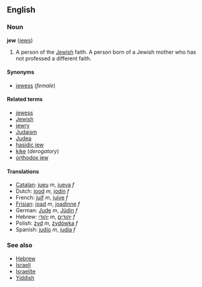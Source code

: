 ==English==
===Noun===<!-- isn't it a proper noun? -->
'''jew''' ([[jews]])

#A person of the [[Jewish]] faith. A person born of a Jewish mother who has not professed a different faith.

====Synonyms====
*[[jewess]] (''female'')

====Related terms====
*[[jewess]]
*[[Jewish]]
*[[jewry]]
*[[Judaism]]
*[[Judea]]
*[[hasidic jew]]<!-- capitalisation? -->
*[[kike]] (''derogatory'')
*[[orthodox jew]]<!-- capitalisation? -->

==== Translations ====
*[[Catalan]]: [[jueu]] ''m'', [[jueva]] ''f''
*Dutch: [[jood]] ''m'', [[jodin]] ''f''
*French: [[juif]] ''m'', [[juive]] ''f''
*[[Frisian]]: [[joad]] ''m'', [[joadinne]] ''f''
*German: [[Jude]] ''m'', [[Jüdin]] ''f''
*Hebrew: [[יהודי]] ''m'', [[יהודים]] ''f''
*Polish: [[żyd]] ''m'', [[żydówka]] ''f''
*Spanish: [[judío]] ''m'', [[judía]] ''f''

===See also===
*[[Hebrew]]
*[[Israeli]]
*[[Israelite]]
*[[Yiddish]]